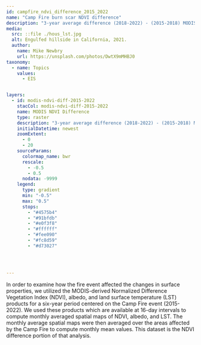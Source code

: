 ```yaml
---
id: campfire_ndvi_difference_2015_2022
name: "Camp Fire burn scar NDVI difference"
description: "3-year average difference (2018-2022) - (2015-2018) MODIS-derived NDVI over the 2018 Camp Fire burn scar domain." 
media:
  src: ::file ./hous_lst.jpg
  alt: Engulfed hillside in California, 2021.
  author:
    name: Mike Newbry
    url: https://unsplash.com/photos/DwtX9mMHBJ0
taxonomy:
  - name: Topics
    values:
      - EIS


layers:
  - id: modis-ndvi-diff-2015-2022
    stacCol: modis-ndvi-diff-2015-2022
    name: MODIS NDVI Difference
    type: raster
    description: "3-year average difference (2018-2022) - (2015-2018) MODIS-derived NDVI over the 2018 Camp Fire burn scar domain."
    initialDatetime: newest
    zoomExtent:
      - 0
      - 20
    sourceParams:
      colormap_name: bwr
      rescale:
        - -0.5
        - 0.5
      nodata: -9999
    legend:
      type: gradient
      min: "-0.5"
      max: "0.5"
      stops:
        - "#4575b4"
        - "#91bfdb"
        - "#e0f3f8"
        - "#ffffff"
        - "#fee090"
        - "#fc8d59"
        - "#d73027"



  
---
```


<Block>
  <Prose>
    In order to examine how the fire event affected the changes in surface properties, we utilized the MODIS-derived Normalized Difference Vegetation Index (NDVI), albedo, and land surface temperature (LST) products for a six-year period centered on the Camp Fire event (2015-2022). We used these products which are available at 16-day intervals to compute monthly averaged spatial maps of NDVI, albedo, and LST. The monthly average spatial maps were then averaged over the areas affected by the Camp Fire to compute monthly mean values. This dataset is the NDVI difference portion of that analysis.    
  </Prose>
</Block>


